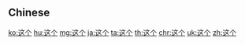 {{also|這個}}
==Chinese==
{{zh-see|這個}}

[[ko:这个]]
[[hu:这个]]
[[mg:这个]]
[[ja:这个]]
[[ta:这个]]
[[th:这个]]
[[chr:这个]]
[[uk:这个]]
[[zh:这个]]